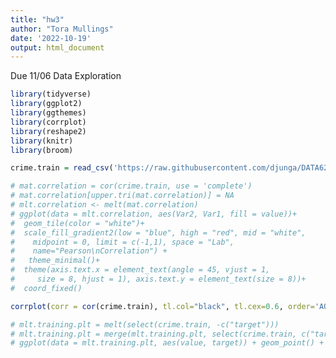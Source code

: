 ---
title: "hw3"
author: "Tora Mullings"
date: '2022-10-19'
output: html_document
---
Due 11/06
Data Exploration


```{r, echo = F, warning = F, message = F}
library(tidyverse)
library(ggplot2)
library(ggthemes)
library(corrplot)
library(reshape2)
library(knitr)
library(broom)
```

```{r}
crime.train = read_csv('https://raw.githubusercontent.com/djunga/DATA621HW3/main/crime_train.csv?token=GHSAT0AAAAAABYSAVFW2TDHPPGN5EWD2NWCY2QSSVQ')

# mat.correlation = cor(crime.train, use = 'complete')
# mat.correlation[upper.tri(mat.correlation)] = NA
# mlt.correlation <- melt(mat.correlation)
# ggplot(data = mlt.correlation, aes(Var2, Var1, fill = value))+
#  geom_tile(color = "white")+
#  scale_fill_gradient2(low = "blue", high = "red", mid = "white",
#    midpoint = 0, limit = c(-1,1), space = "Lab",
#    name="Pearson\nCorrelation") +
#   theme_minimal()+
#  theme(axis.text.x = element_text(angle = 45, vjust = 1,
#     size = 8, hjust = 1), axis.text.y = element_text(size = 8))+
#  coord_fixed()


```


```{r}
corrplot(corr = cor(crime.train), tl.col="black", tl.cex=0.6, order='AOE')
```



```{r, echo = F, warning = F, message = F}
# mlt.training.plt = melt(select(crime.train, -c("target")))
# mlt.training.plt = merge(mlt.training.plt, select(crime.train, c("target")))
# ggplot(data = mlt.training.plt, aes(value, target)) + geom_point() + facet_wrap(~variable, scales = "free")
```
















